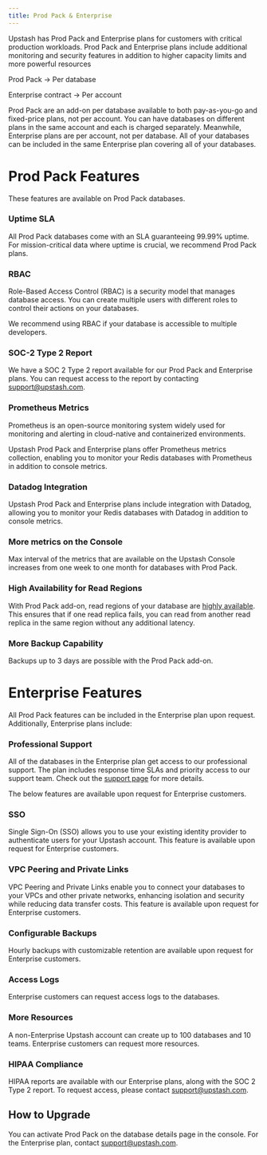 ```yaml
---
title: Prod Pack & Enterprise
---
```



Upstash has Prod Pack and Enterprise plans for customers with critical production workloads. Prod Pack and Enterprise plans include additional monitoring and security features in addition to higher capacity limits and more powerful resources

Prod Pack -> Per database

Enterprise contract -> Per account

Prod Pack are an add-on per database available to both pay-as-you-go and fixed-price plans, not per account. You can have databases on different plans in the same account and each is charged separately. Meanwhile, Enterprise plans are per account, not per database. All of your databases can be included in the same Enterprise plan covering all of your databases.


# Prod Pack Features
These features are available on Prod Pack databases.

### Uptime SLA
All Prod Pack databases come with an SLA guaranteeing 99.99% uptime. For mission-critical data where uptime is crucial, we recommend Prod Pack plans.

### RBAC
Role-Based Access Control (RBAC) is a security model that manages database access. You can create multiple users with different roles to control their actions on your databases.

We recommend using RBAC if your database is accessible to multiple developers.

### SOC-2 Type 2 Report
We have a SOC 2 Type 2 report available for our Prod Pack and Enterprise plans. You can request access to the report by contacting [support@upstash.com](mailto:support@upstash.com).

### Prometheus Metrics

Prometheus is an open-source monitoring system widely used for monitoring and alerting in cloud-native and containerized environments.

Upstash Prod Pack and Enterprise plans offer Prometheus metrics collection, enabling you to monitor your Redis databases with Prometheus in addition to console metrics.

### Datadog Integration

Upstash Prod Pack and Enterprise plans include integration with Datadog, allowing you to monitor your Redis databases with Datadog in addition to console metrics.

### More metrics on the Console

Max interval of the metrics that are available on the Upstash Console increases from one week to one month for databases with Prod Pack.

### High Availability for Read Regions

With Prod Pack add-on, read regions of your database are [highly available](https://upstash.com/docs/redis/features/replication#high-availability). This ensures that if one read replica fails, you can read from another read replica in the same region without any additional latency.

### More Backup Capability

Backups up to 3 days are possible with the Prod Pack add-on.


# Enterprise Features

All Prod Pack features can be included in the Enterprise plan upon request. Additionally, Enterprise plans include:

### Professional Support
All of the databases in the Enterprise plan get access to our professional support. The plan includes response time SLAs and priority access to our support team. Check out the [support page](https://upstash.com/docs/common/help/prosupport) for more details.


The below features are available upon request for Enterprise customers.

### SSO
Single Sign-On (SSO) allows you to use your existing identity provider to authenticate users for your Upstash account. This feature is available upon request for Enterprise customers.

### VPC Peering and Private Links
VPC Peering and Private Links enable you to connect your databases to your VPCs and other private networks, enhancing isolation and security while reducing data transfer costs. This feature is available upon request for Enterprise customers.


### Configurable Backups
Hourly backups with customizable retention are available upon request for Enterprise customers.

### Access Logs
Enterprise customers can request access logs to the databases.

### More Resources
A non-Enterprise Upstash account can create up to 100 databases and 10 teams. Enterprise customers can request more resources.

### HIPAA Compliance
HIPAA reports are available with our Enterprise plans, along with the SOC 2 Type 2 report. To request access, please contact [support@upstash.com](mailto:support@upstash.com).


## How to Upgrade

You can activate Prod Pack on the database details page in the console. For the Enterprise plan, contact [support@upstash.com](mailto:support@upstash.com).
